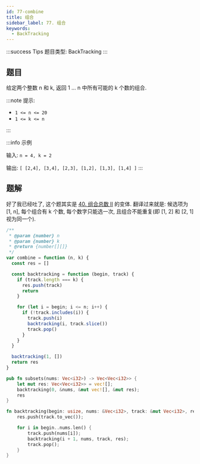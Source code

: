 ```yaml
---
id: 77-combine
title: 组合
sidebar_label: 77. 组合
keywords:
  - BackTracking
---
```


:::success Tips
题目类型: BackTracking
:::

## 题目

给定两个整数 n 和 k, 返回 1 ... n 中所有可能的 k 个数的组合.

:::note 提示:

- `1 <= n <= 20`
- `1 <= k <= n`

:::

:::info 示例

输入: `n = 4, k = 2`

输出: `[ [2,4], [3,4], [2,3], [1,2], [1,3], [1,4] ]`
:::

## 题解

好了我已经吐了, 这个题其实是 [40. 组合总数 II](/leetcode/medium/40-combination-sum) 的变体. 翻译过来就是: 候选项为 [1, n], 每个组合有 k 个数, 每个数字只能选一次, 且组合不能重复(即 [1, 2] 和 [2, 1] 视为同一个).


<Tabs>
  <TabItem value="JavaScript" label="JavaScript" default>

```js
/**
 * @param {number} n
 * @param {number} k
 * @return {number[][]}
 */
var combine = function (n, k) {
  const res = []

  const backtracking = function (begin, track) {
    if (track.length === k) {
      res.push(track)
      return
    }

    for (let i = begin; i <= n; i++) {
      if (!track.includes(i)) {
        track.push(i)
        backtracking(i, track.slice())
        track.pop()
      }
    }
  }

  backtracking(1, [])
  return res
}
```

</TabItem>
<TabItem value="Rust" label="Rust">

```rust
pub fn subsets(nums: Vec<i32>) -> Vec<Vec<i32>> {
    let mut res: Vec<Vec<i32>> = vec![];
    backtracking(0, &nums, &mut vec![], &mut res);
    res
}

fn backtracking(begin: usize, nums: &Vec<i32>, track: &mut Vec<i32>, res: &mut Vec<Vec<i32>>) {
    res.push(track.to_vec());

    for i in begin..nums.len() {
        track.push(nums[i]);
        backtracking(i + 1, nums, track, res);
        track.pop();
    }
}
```

</TabItem>
</Tabs>
